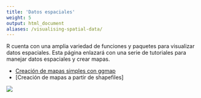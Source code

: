 ```yaml
---
title: 'Datos espaciales'
weight: 5
output: html_document
aliases: /visualising-spatial-data/
---
```


R cuenta con una amplia variedad de funciones y paquetes para visualizar datos espaciales. Esta página enlazará con una serie de tutoriales para manejar datos espaciales y crear mapas.

* [Creación de mapas simples con ggmap](simple-maps/)
* [Creación de mapas a partir de shapefiles]

![](images/Visualising_spatial_data_intro_image.jpg)
